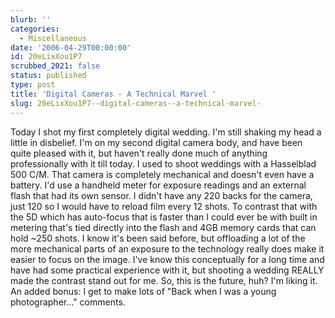```yaml
---
blurb: ''
categories:
  - Miscellaneous
date: '2006-04-29T00:00:00'
id: 20eLixXou1P7
scrubbed_2021: false
status: published
type: post
title: 'Digital Cameras - A Technical Marvel '
slug: 20eLixXou1P7--digital-cameras--a-technical-marvel-
---
```


Today I shot my first completely digital wedding. I'm still shaking
my head a little in disbelief. I'm on my second digital camera
body, and have been quite pleased with it, but haven't really done
much of anything professionally with it till today. I used to shoot
weddings with a Hasselblad 500 C/M. That camera is completely
mechanical and doesn't even have a battery. I'd use a handheld
meter for exposure readings and an external flash that had its own
sensor. I didn't have any 220 backs for the camera, just 120 so I
would have to reload film every 12 shots. To contrast that with the
5D which has auto-focus that is faster than I could ever be with
built in metering that's tied directly into the flash and 4GB
memory cards that can hold \~250 shots. I know it's been said
before, but offloading a lot of the more mechanical parts of an
exposure to the technology really does make it easier to focus on
the image. I've know this conceptually for a long time and have had
some practical experience with it, but shooting a wedding REALLY
made the contrast stand out for me. So, this is the future, huh?
I'm liking it. An added bonus: I get to make lots of "Back when I
was a young photographer..." comments.
